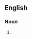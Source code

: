 ==English==

===Noun===
{{en-noun|sg=[[cyclo]]-[[oxygenase]]}}

# {{enzyme}} {{alternative spelling of|[[cyclooxygenase]]}}